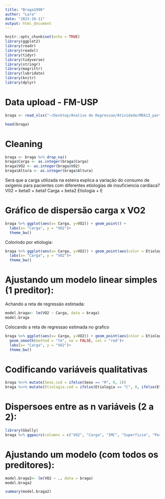 ```yaml
---
title: "Braga1998"
author: "Lara"
date: "2023-10-11"
output: html_document
---
```


```r
knitr::opts_chunk$set(echo = TRUE)
library(ggplot2)
library(readr)
library(readxl)
library(tidyr)
library(tidyverse)
library(stringr)
library(magrittr)
library(lubridate)
library(knitr)
library(dplyr)
```

# Data upload - FM-USP
```r
braga <- read_xlsx("~/Desktop/Analise de Regressao/Atividade/ME613_parte10_Braga1998.xlsx", sheet = "Dta_LAN", col_names = TRUE)

head(braga)
```
# Cleaning
```r
braga <- braga %>% drop_na() 
braga$Carga <- as.integer(braga$Carga)
braga$VO2 <- as.integer(braga$VO2)
braga$Altura <- as.integer(braga$Altura)
```

Será que a carga utilizada na esteira explica a variação do consumo de oxigenio  para pacientes com diferentes etiologias de insuficiencia cardíaca?
V02 = beta0 + beta1 Carga + beta2 Etiologia + E

# Gráfico de dispersão carga x VO2
```r
braga %>% ggplot(aes(x= Carga, y=VO2)) + geom_point() +
  labs(x= "Carga", y = "VO2")+
  theme_bw()
```
Colorindo por etiologia:
```r
braga %>% ggplot(aes(x= Carga, y=VO2)) + geom_point(aes(color = Etiologia)) +
  labs(x= "Carga", y = "VO2")+
  theme_bw()
```

# Ajustando um modelo linear simples (1 preditor):
Achando a reta de regressão estimada:
```r
model.braga<- lm(VO2 ~ Carga, data = braga)
model.braga
```
Colocando a reta de regressao estimada no grafico
```r
braga %>% ggplot(aes(x= Carga, y=VO2)) + geom_point(aes(color = Etiologia)) +
  geom_smooth(method = "lm", se = FALSE, col = "red")+
  labs(x= "Carga", y = "VO2")+
  theme_bw()
```

# Codificando variáveis qualitativas
```r
braga %<>% mutate(Sexo.cod = ifelse(Sexo == "M", 0, 1))
braga %<>% mutate(Etiologia.cod = ifelse(Etiologia == "C", 0, ifelse(Etiologia == "CH", 1, ifelse(Etiologia == "ID", 2, 3))))
```

# Dispersoes entre as n variáveis (2 a 2):
```r
library(GGally)
braga %>% ggpairs(columns = c("VO2", "Carga", "IMC", "Superficie", "Peso", "Altura", "Idade", "Sexo.cod", "Etiologia.cod"), upper = list(continuous = wrap("cor", size = 2)))
```

# Ajustando um modelo (com todos os preditores):
```r
model.braga2<- lm(VO2 ~ ., data = braga)
model.braga2
```
```r
summary(model.braga2)
```

